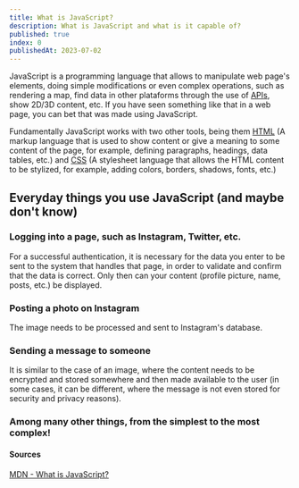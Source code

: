 ```yaml
---
title: What is JavaScript?
description: What is JavaScript and what is it capable of?
published: true
index: 0
publishedAt: 2023-07-02
---
```


JavaScript is a programming language that allows to manipulate web page's elements, doing simple modifications or even complex operations, such as rendering a map, find data in other plataforms through the use of [APIs](https://en.wikipedia.org/wiki/API), show 2D/3D content, etc. If you have seen something like that in a web page, you can bet that was made using JavaScript.

Fundamentally JavaScript works with two other tools, being them [HTML](https://developer.mozilla.org/en-US/docs/Glossary/HTML) (A markup language that is used to show content or give a meaning to some content of the page, for example, defining paragraphs, headings, data tables, etc.) and [CSS](https://developer.mozilla.org/en-US/docs/Glossary/CSS) (A stylesheet language that allows the HTML content to be stylized, for example, adding colors, borders, shadows, fonts, etc.)

## Everyday things you use JavaScript (and maybe don't know)

### Logging into a page, such as Instagram, Twitter, etc.

For a successful authentication, it is necessary for the data you enter to be sent to the system that handles that page, in order to validate and confirm that the data is correct. Only then can your content (profile picture, name, posts, etc.) be displayed.

### Posting a photo on Instagram

The image needs to be processed and sent to Instagram's database.

### Sending a message to someone

It is similar to the case of an image, where the content needs to be encrypted and stored somewhere and then made available to the user (in some cases, it can be different, where the message is not even stored for security and privacy reasons).

### Among many other things, from the simplest to the most complex!

#### Sources
[MDN - What is JavaScript?](https://developer.mozilla.org/en-US/docs/Learn/JavaScript/First_steps/What_is_JavaScript)